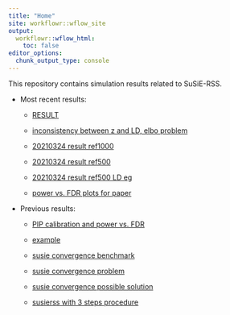 ```yaml
---
title: "Home"
site: workflowr::wflow_site
output:
  workflowr::wflow_html:
    toc: false
editor_options:
  chunk_output_type: console
---
```


This repository contains simulation results related to SuSiE-RSS.
    
+ Most recent results: 
    
    - [RESULT](susierss_ukb_20210324.html)
    
    - [inconsistency between z and LD, elbo
	   problem](susierss_notconsistent_elbo.html)
    
    - [20210324 result ref1000](susierss_ukb_20210324_ref1000.html)

    - [20210324 result ref500](susierss_ukb_20210324_ref500.html)
    
    - [20210324 result ref500 LD eg](susierss_ukb_20210324_ref500_ldref.html)

    - [power vs. FDR plots for paper](power_vs_fdr.html)

+ Previous results:

    - [PIP calibration and power vs. FDR](susierss_ukb_20210218.html)
 
    - [example](susierss_ukb_20210218_example.html)
    
    - [susie convergence benchmark](susie_ukb_20210307_convergence.html)
    
    - [susie convergence problem](susie_convergence_problem.html)
    
    - [susie convergence possible
	   solution](susie_convergence_possible_sol.html)
    
    - [susierss with 3 steps procedure](susierss_3steps_ukb_20210314.html)
